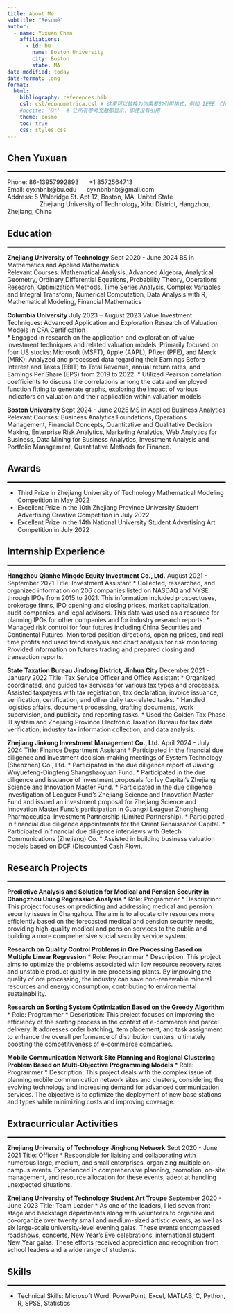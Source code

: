 ```yaml
---
title: About Me
subtitle: "Résumé"
author:
  - name: Yuxuan Chen
    affiliations:
      - id: bu
        name: Boston University
        city: Boston
        state: MA
date-modified: today
date-format: long
format:
  html:
    bibliography: references.bib
    csl: csl/econometrica.csl # 这里可以替换为你需要的引用格式，例如 IEEE、Chicago、APA 等
    #nocite: '@*'  # 让所有参考文献都显示，即使没有引用
    theme: cosmo
    toc: true
    css: styles.css
---
```


## Chen Yuxuan
<hr style="height:3px; border:none; background-color:black;">
Phone: 86-13957992893  &nbsp;&nbsp;&nbsp;&nbsp; +1 8572564713<br>
Email: cyxnbnb@bu.edu &nbsp;&nbsp;&nbsp;&nbsp; cyxnbnbnb@gmail.com <br>
Address:  5 Walbridge St. Apt 12, Boston, MA, United State<br>
&nbsp;&nbsp;&nbsp;&nbsp;&nbsp;&nbsp;&nbsp;&nbsp;&nbsp;&nbsp;&nbsp;&nbsp;&nbsp;&nbsp;&nbsp;&nbsp;&nbsp;&nbsp;&nbsp;Zhejiang University of Technology, Xihu District, Hangzhou, Zhejiang, China


## Education
<hr style="height:3px; border:none; background-color:black;">

**Zhejiang University of Technology**                            Sept 2020 - June 2024
BS in Mathematics and Applied Mathematics  
Relevant Courses: Mathematical Analysis, Advanced Algebra, Analytical Geometry, Ordinary Differential Equations, Probability Theory, Operations Research, Optimization Methods, Time Series Analysis, Complex Variables and Integral Transform, Numerical Computation, Data Analysis with R, Mathematical Modeling, Financial Mathematics


**Columbia University**                                         July 2023 – August 2023
Value Investment Techniques: Advanced Application and Exploration Research of Valuation Models in CFA Certification  
*	Engaged in research on the application and exploration of value investment techniques and related valuation models. Primarily focused on four US stocks: Microsoft (MSFT), Apple (AAPL), Pfizer (PFE), and Merck (MRK). Analyzed and processed data regarding their Earnings Before Interest and Taxes (EBIT) to Total Revenue, annual return rates, and Earnings Per Share (EPS) from 2019 to 2022.
*	Utilized Pearson correlation coefficients to discuss the correlations among the data and employed function fitting to generate graphs, exploring the impact of various indicators on valuation and their application within valuation models.


**Boston University**                                            Sept 2024 - June 2025
MS in Applied Business Analytics   
Relevant Courses: Business Analytics Foundations, Operations Management, Financial Concepts, Quantitative and Qualitative Decision Making, Enterprise Risk Analytics, Marketing Analytics, Web Analytics for Business, Data Mining for Business Analytics, Investment Analysis and Portfolio Management, Quantitative Methods for Finance.


## Awards
<hr style="height:3px; border:none; background-color:black;">

*	Third Prize in Zhejiang University of Technology Mathematical Modeling Competition in May 2022
*	Excellent Prize in the 10th Zhejiang Province University Student Advertising Creative Competition in July 2022
*	Excellent Prize in the 14th National University Student Advertising Art Competition in July 2022


## Internship Experience
<hr style="height:3px; border:none; background-color:black;">

**Hangzhou Qianhe Mingde Equity Investment Co., Ltd.**    August 2021 - September 2021
Title: Investment Assistant
*	Collected, researched, and organized information on 206 companies listed on NASDAQ and NYSE through IPOs from 2015 to 2021. This information included prospectuses, brokerage firms, IPO opening and closing prices, market capitalization, audit companies, and legal advisors. This data was used as a resource for planning IPOs for other companies and for industry research reports.
*	Managed risk control for four futures including China Securities and Continental Futures. Monitored position directions, opening prices, and real-time profits and used trend analysis and chart analysis for risk monitoring. Provided information on futures trading and prepared closing and transaction reports.


**State Taxation Bureau Jindong District, Jinhua City**       December 2021 - January 2022
Title: Tax Service Officer and Office Assistant
*	Organized, coordinated, and guided tax services for various tax types and processes. Assisted taxpayers with tax registration, tax declaration, invoice issuance, verification, certification, and other daily tax-related tasks.
*	Handled logistics affairs, document processing, drafting documents, work supervision, and publicity and reporting tasks.
*	Used the Golden Tax Phase III system and Zhejiang Province Electronic Taxation Bureau for tax data verification, industry tax information collection, and data analysis.


**Zhejiang Jinkong Investment Management Co., Ltd.**             April 2024 - July 2024
Title: Finance Department Assistant
*	Participated in the financial due diligence and investment decision-making meetings of System Technology (Shenzhen) Co., Ltd.
*	Participated in the due diligence report of Jiaxing Wuyuefeng-Dingfeng Shangshaoyuan Fund.
*	Participated in the due diligence and issuance of investment proposals for Ivy Capital's Zhejiang Science and Innovation Master Fund.
*	Participated in the due diligence investigation of Leaguer Fund's Zhejiang Science and Innovation Master Fund and issued an investment proposal for Zhejiang Science and Innovation Master Fund's participation in Guangxi Leaguer Zhongheng Pharmaceutical Investment Partnership (Limited Partnership).
*	Participated in financial due diligence appointments for the Orient Renaissance Capital.
*	Participated in financial due diligence interviews with Getech Communications (Zhejiang) Co.
*	Assisted in building business valuation models based on DCF (Discounted Cash Flow).


## Research Projects
<hr style="height:3px; border:none; background-color:black;">

**Predictive Analysis and Solution for Medical and Pension Security in Changzhou Using Regression Analysis**
*	Role: Programmer
*	Description: This project focuses on predicting and addressing medical and pension security issues in Changzhou. The aim is to allocate city resources more efficiently based on the forecasted medical and pension security needs, providing high-quality medical and pension services to the public and building a more comprehensive social security service system.


**Research on Quality Control Problems in Ore Processing Based on Multiple Linear Regression**
*	Role: Programmer
*	Description: This project aims to optimize the problems associated with low resource recovery rates and unstable product quality in ore processing plants. By improving the quality of ore processing, the industry can save non-renewable mineral resources and energy consumption, contributing to environmental sustainability.


**Research on Sorting System Optimization Based on the Greedy Algorithm**
*	Role: Programmer
*	Description: This project focuses on improving the efficiency of the sorting process in the context of e-commerce and parcel delivery. It addresses order batching, item placement, and task assignment to enhance the overall performance of distribution centers, ultimately boosting the competitiveness of e-commerce companies.


**Mobile Communication Network Site Planning and Regional Clustering Problem Based on Multi-Objective Programming Models**
*	Role: Programmer
*	Description: This project deals with the complex issue of planning mobile communication network sites and clusters, considering the evolving technology and increasing demand for advanced communication services. The objective is to optimize the deployment of new base stations and types while minimizing costs and improving coverage.


## Extracurricular Activities
<hr style="height:3px; border:none; background-color:black;">

**Zhejiang University of Technology Jinghong Network**               Sept 2020 - June 2021
Title: Officer
*	Responsible for liaising and collaborating with numerous large, medium, and small enterprises, organizing multiple on-campus events. Experienced in comprehensive planning, promotion, on-site management, and resource allocation for these events, adept at handling unexpected situations.


**Zhejiang University of Technology Student Art Troupe**       September 2020 - June 2023
Title: Team Leader
*	As one of the leaders, I led seven front-stage and backstage departments along with volunteers to organize and co-organize over twenty small and medium-sized artistic events, as well as six large-scale university-level evening galas. These events encompassed roadshows, concerts, New Year's Eve celebrations, international student New Year galas. These efforts received appreciation and recognition from school leaders and a wide range of students.


## Skills
<hr style="height:3px; border:none; background-color:black;">
*	Technical Skills: Microsoft Word, PowerPoint, Excel, MATLAB, C, Python, R, SPSS, Statistics


